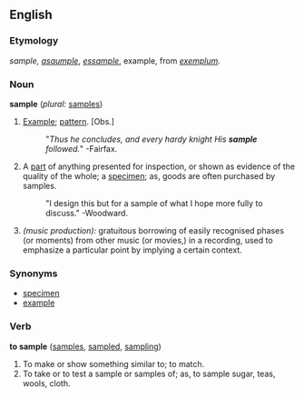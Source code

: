 ==English==

===Etymology===
{{OE.}} ''sample, [[asaumple]]'', {{OF.}} ''[[essample]]'', example, from {{L.}} ''[[exemplum]].''

===Noun===
'''sample'''  (''plural:'' [[samples]])
# [[Example]]; [[pattern]]. [Obs.]
#:"''Thus he concludes, and every hardy knight His '''sample''' followed.''"  -Fairfax.
# A [[part]] of anything presented for inspection, or shown as evidence of the quality of the whole; a [[specimen]]; as, goods are often purchased by samples.
#:"I design this but for a sample of what I hope more fully to discuss."  -Woodward.
# ''(music production):'' gratuitous borrowing of easily recognised phases (or moments) from other music (or movies,) in a recording, used to emphasize a particular point by implying a certain context.

===Synonyms===
*[[specimen]]
*[[example]]

===Verb===
'''to sample'''  ([[samples]], [[sampled]], [[sampling]])
# To make or show something similar to; to match.
# To take or to test a sample or samples of; as, to sample sugar, teas, wools, cloth.